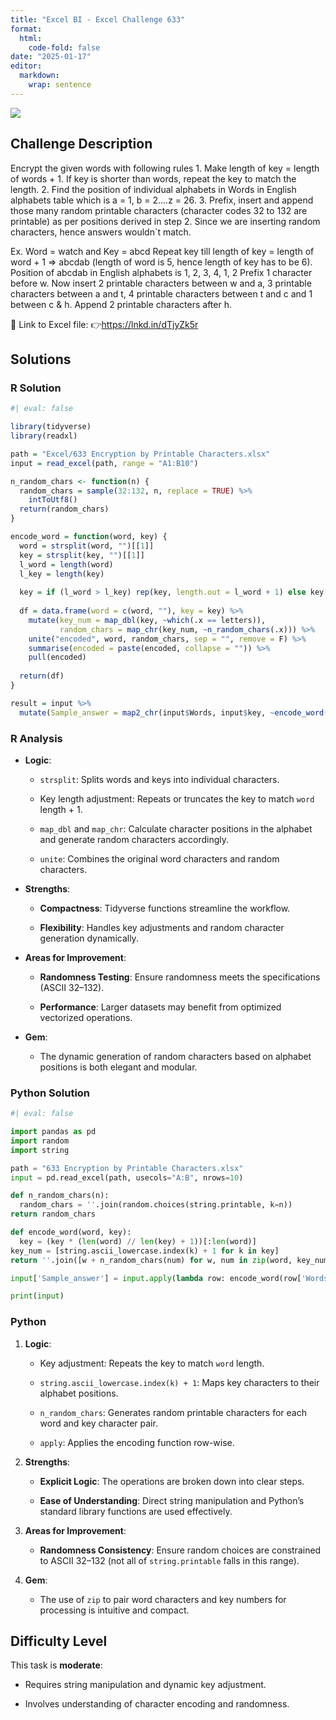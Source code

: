 ```yaml
---
title: "Excel BI - Excel Challenge 633"
format: 
  html:
    code-fold: false
date: "2025-01-17"
editor: 
  markdown: 
    wrap: sentence
---
```


![](/challenges/images/exc633.jpg)

## Challenge Description

Encrypt the given words with following rules 1.
Make length of key = length of words + 1.
If key is shorter than words, repeat the key to match the length.
2.
Find the position of individual alphabets in Words in English alphabets table which is a = 1, b = 2....z = 26.
3.
Prefix, insert and append those many random printable characters (character codes 32 to 132 are printable) as per positions derived in step 2.
Since we are inserting random characters, hence answers wouldn\`t match.

Ex.
Word = watch and Key = abcd Repeat key till length of key = length of word + 1 =\> abcdab (length of word is 5, hence length of key has to be 6).
Position of abcdab in English alphabets is 1, 2, 3, 4, 1, 2 Prefix 1 character before w.
Now insert 2 printable characters between w and a, 3 printable characters between a and t, 4 printable characters between t and c and 1 between c & h.
Append 2 printable characters after h.

🔗 Link to Excel file: 👉<https://lnkd.in/dTjyZk5r>

## Solutions

::: panel-tabset
### R Solution

```r
#| eval: false

library(tidyverse)
library(readxl)

path = "Excel/633 Encryption by Printable Characters.xlsx"
input = read_excel(path, range = "A1:B10")

n_random_chars <- function(n) {
  random_chars = sample(32:132, n, replace = TRUE) %>%
    intToUtf8()
  return(random_chars)
}

encode_word = function(word, key) {
  word = strsplit(word, "")[[1]]
  key = strsplit(key, "")[[1]]
  l_word = length(word)
  l_key = length(key)
  
  key = if (l_word > l_key) rep(key, length.out = l_word + 1) else key[1:(l_word + 1)]
  
  df = data.frame(word = c(word, ""), key = key) %>%
    mutate(key_num = map_dbl(key, ~which(.x == letters)),
           random_chars = map_chr(key_num, ~n_random_chars(.x))) %>%
    unite("encoded", word, random_chars, sep = "", remove = F) %>%
    summarise(encoded = paste(encoded, collapse = "")) %>%
    pull(encoded)
  
  return(df)
}

result = input %>%
  mutate(Sample_answer = map2_chr(input$Words, input$key, ~encode_word(.x, .y)))

```

### R Analysis

-   **Logic**:

    -   `strsplit`: Splits words and keys into individual characters.

    -   Key length adjustment: Repeats or truncates the key to match `word` length + 1.

    -   `map_dbl` and `map_chr`: Calculate character positions in the alphabet and generate random characters accordingly.

    -   `unite`: Combines the original word characters and random characters.

-   **Strengths**:

    -   **Compactness**: Tidyverse functions streamline the workflow.

    -   **Flexibility**: Handles key adjustments and random character generation dynamically.

-   **Areas for Improvement**:

    -   **Randomness Testing**: Ensure randomness meets the specifications (ASCII 32–132).

    -   **Performance**: Larger datasets may benefit from optimized vectorized operations.

-   **Gem**:

    -   The dynamic generation of random characters based on alphabet positions is both elegant and modular.

### Python Solution

```python
#| eval: false

import pandas as pd
import random
import string

path = "633 Encryption by Printable Characters.xlsx"
input = pd.read_excel(path, usecols="A:B", nrows=10)

def n_random_chars(n):
  random_chars = ''.join(random.choices(string.printable, k=n))
return random_chars

def encode_word(word, key):
  key = (key * (len(word) // len(key) + 1))[:len(word)]
key_num = [string.ascii_lowercase.index(k) + 1 for k in key]
return ''.join([w + n_random_chars(num) for w, num in zip(word, key_num)])

input['Sample_answer'] = input.apply(lambda row: encode_word(row['Words'], row['key']), axis=1)

print(input)


```

### Python

1.  **Logic**:

    -   Key adjustment: Repeats the key to match `word` length.

    -   `string.ascii_lowercase.index(k) + 1`: Maps key characters to their alphabet positions.

    -   `n_random_chars`: Generates random printable characters for each word and key character pair.

    -   `apply`: Applies the encoding function row-wise.

2.  **Strengths**:

    -   **Explicit Logic**: The operations are broken down into clear steps.

    -   **Ease of Understanding**: Direct string manipulation and Python’s standard library functions are used effectively.

3.  **Areas for Improvement**:

    -   **Randomness Consistency**: Ensure random choices are constrained to ASCII 32–132 (not all of `string.printable` falls in this range).

4.  **Gem**:

    -   The use of `zip` to pair word characters and key numbers for processing is intuitive and compact.
:::

## **Difficulty Level**

This task is **moderate**:

-   Requires string manipulation and dynamic key adjustment.

-   Involves understanding of character encoding and randomness.
